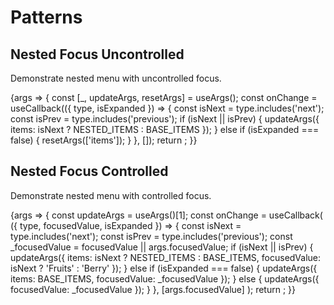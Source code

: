 
<Meta title="Packages/Menu/[patterns]" />

# Patterns

## Nested Focus Uncontrolled

Demonstrate nested menu with uncontrolled focus.

<Canvas>
  <Story name="Nested Focus Uncontrolled" args={{ rtl: false, items: BASE_ITEMS }}>
    {args => {
      const [_, updateArgs, resetArgs] = useArgs();
      const onChange = useCallback(({ type, isExpanded }) => {
        const isNext = type.includes('next');
        const isPrev = type.includes('previous');
        if (isNext || isPrev) {
          updateArgs({ items: isNext ? NESTED_ITEMS : BASE_ITEMS });
        } else if (isExpanded === false) {
          resetArgs(['items']);
        }
      }, []);
      return <NestedStory {...args} onChange={onChange} />;
    }}
  </Story>
</Canvas>

## Nested Focus Controlled

Demonstrate nested menu with controlled focus.

<Canvas>
  <Story
    name="Nested Focus Controlled"
    argTypes={{
      focusedValue: { control: { type: 'text' } }
    }}
    args={{
      rtl: false,
      items: BASE_ITEMS,
      focusedValue: 'Orange'
    }}
  >
    {args => {
      const updateArgs = useArgs()[1];
      const onChange = useCallback(
        ({ type, focusedValue, isExpanded }) => {
          const isNext = type.includes('next');
          const isPrev = type.includes('previous');
          const _focusedValue = focusedValue || args.focusedValue;
          if (isNext || isPrev) {
            updateArgs({
              items: isNext ? NESTED_ITEMS : BASE_ITEMS,
              focusedValue: isNext ? 'Fruits' : 'Berry'
            });
          } else if (isExpanded === false) {
            updateArgs({ items: BASE_ITEMS, focusedValue: _focusedValue });
          } else {
            updateArgs({
              focusedValue: _focusedValue
            });
          }
        },
        [args.focusedValue]
      );
      return <NestedStory {...args} onChange={onChange} />;
    }}
  </Story>
</Canvas>
